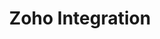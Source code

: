 ---
title: "Zoho Integration"
description: "thanks.io / Zoho Integration"
url: "https://www.zohoflow.com/apps/thanks-io/integrations/"
---